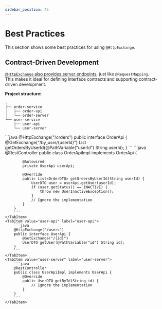 ```yaml
---
sidebar_position: 45
---
```



# Best Practices

This section shows some best practices for using `@HttpExchange`.

## Contract-Driven Development

[`@HttpExchange` also provides server endpoints](https://docs.spring.io/spring-framework/reference/web/webmvc/mvc-controller/ann-requestmapping.html#mvc-ann-httpexchange-annotation), just like `@RequestMapping`.
This makes it ideal for defining interface contracts and supporting contract-driven development.

**Project structure:**

```
.
├── order-service
│   ├── order-api
│   └── order-server
└── user-service
    ├── user-api
    └── user-server
```

<Tabs>
    <TabItem value="order-api" label="order-api">
        ```java
        @HttpExchange("/orders")
        public interface OrderApi {
            @GetExchange("/by_user/{userId}")
            List<OrderDTO> getOrdersByUserId(@PathVariable("userId") String userId);
        }
        ```
    </TabItem>
    <TabItem value="order-server" label="order-server">
        ```java
        @RestController
        public class OrderApiImpl implements OrderApi {

            @Autowired
            private UserApi userApi;

            @Override
            public List<OrderDTO> getOrdersByUserId(String userId) {
                UserDTO user = userApi.getUser(userId);
                if (user.getStatus() == INACTIVE) {
                    throw new UserInactiveException();
                }
                // Ignore the implementation
            }
        }
        ```
    </TabItem>
    <TabItem value="user-api" label="user-api">
        ```java
        @HttpExchange("/users")
        public interface UserApi {
            @GetExchange("/{id}")
            UserDTO getUser(@PathVariable("id") String id);
        }
        ```
    </TabItem>
    <TabItem value="user-server" label="user-server">
        ```java
        @RestController
        public class UserApiImpl implements UserApi {
            @Override
            public UserDTO getById(String id) {
                // Ignore the implementation
            }
        }
        ```
    </TabItem>
</Tabs>
